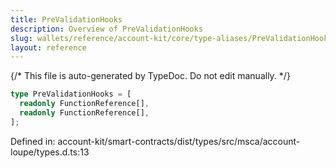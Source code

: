 ```yaml
---
title: PreValidationHooks
description: Overview of PreValidationHooks
slug: wallets/reference/account-kit/core/type-aliases/PreValidationHooks
layout: reference
---
```


{/* This file is auto-generated by TypeDoc. Do not edit manually. */}

```ts
type PreValidationHooks = [
  readonly FunctionReference[],
  readonly FunctionReference[],
];
```

Defined in: account-kit/smart-contracts/dist/types/src/msca/account-loupe/types.d.ts:13
